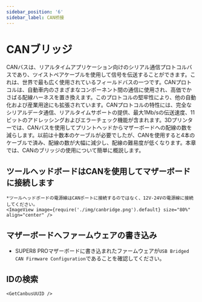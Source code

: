 ```yaml
---
sidebar_position: '6'
sidebar_label: CAN桥接
---
```



# CANブリッジ

CANバスは、リアルタイムアプリケーション向けのシリアル通信プロトコルバスであり、ツイストペアケーブルを使用して信号を伝送することができます。これは、世界で最も広く使用されているフィールドバスの一つです。CANプロトコルは、自動車内のさまざまなコンポーネント間の通信に使用され、高価でかさばる配線ハーネスを置き換えます。このプロトコルの堅牢性により、他の自動化および産業用途にも拡張されています。CANプロトコルの特性には、完全なシリアルデータ通信、リアルタイムサポートの提供、最大1Mb/sの伝送速度、11ビットのアドレッシングおよびエラーチェック機能が含まれます。3Dプリンターでは、CANバスを使用してプリントヘッドからマザーボードへの配線の数を減らします。以前は十数本のケーブルが必要でしたが、CANを使用すると4本のケーブルで済み、配線の数が大幅に減少し、配線の難易度が低くなります。本章では、CANのブリッジの使用について簡単に概説します。

## ツールヘッドボードはCANを使用してマザーボードに接続します

```
*ツールヘッドボードの電源線はCANポートに接続するのではなく、12V-24Vの電源線に接続してください。
<ImageView image={require('./img/canbridge.png').default} size="80%" align="center" />
```

## マザーボードへファームウェアの書き込み

- SUPER8 PROマザーボードに書き込まれたファームウェアが`USB Bridged CAN Firmware Configuration`であることを確認してください。

## IDの検索

```
<GetCanbusUUID />
```
